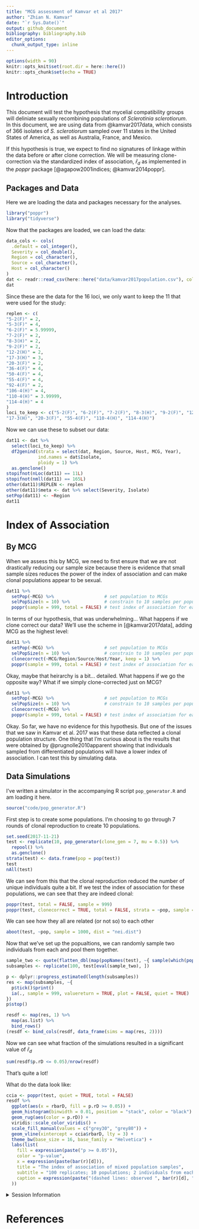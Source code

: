 ```yaml
---
title: "MCG assessment of Kamvar et al 2017"
author: "Zhian N. Kamvar"
date: "`r Sys.Date()`"
output: github_document
bibliography: bibliography.bib
editor_options: 
  chunk_output_type: inline
---
```


```r
options(width = 90)
knitr::opts_knit$set(root.dir = here::here())
knitr::opts_chunk$set(echo = TRUE)
```

Introduction
=============

This document will test the hypothesis that mycelial compatibility groups will
deliniate sexually recombining populations of *Sclerotinia sclerotiorum*. In
this document, we are using data from @kamvar2017data, which consists of 366
isolates of *S. sclerotiorum* sampled over 11 states in the United States of
America, as well as Australia, France, and Mexico.

If this hypothesis is true, we expect to find no signatures of linkage within
the data before or after clone correction. We will be measuring clone-correction
via the standardized index of association, $\bar{r}_d$ as implemented in the
*poppr* package [@agapow2001indices; @kamvar2014poppr].

Packages and Data
-----------------

Here we are loading the data and packages necessary for the analyses. 

```r
library("poppr")
library("tidyverse")
```

Now that the packages are loaded, we can load the data:

```r
data_cols <- cols(
  .default = col_integer(),
  Severity = col_double(),
  Region = col_character(),
  Source = col_character(),
  Host = col_character()
)
dat <- readr::read_csv(here::here("data/kamvar2017population.csv"), col_types = data_cols)
dat
```

Since these are the data for the 16 loci, we only want to keep the 11 that were
used for the study:

```r
replen <- c(
"5-2(F)" = 2,
"5-3(F)" = 4,
"6-2(F)" = 5.99999,
"7-2(F)" = 2,
"8-3(H)" = 2,
"9-2(F)" = 2,
"12-2(H)" = 2,
"17-3(H)" = 3,
"20-3(F)" = 2,
"36-4(F)" = 4,
"50-4(F)" = 4,
"55-4(F)" = 4,
"92-4(F)" = 2,
"106-4(H)" = 4,
"110-4(H)" = 3.99999,
"114-4(H)" = 4
)
loci_to_keep <- c("5-2(F)", "6-2(F)", "7-2(F)", "8-3(H)", "9-2(F)", "12-2(H)", 
"17-3(H)", "20-3(F)", "55-4(F)", "110-4(H)", "114-4(H)")
```

Now we can use these to subset our data:

```r
dat11 <- dat %>% 
  select(loci_to_keep) %>%
  df2genind(strata = select(dat, Region, Source, Host, MCG, Year), 
            ind.names = dat$Isolate,
            ploidy = 1) %>%
  as.genclone()
stopifnot(nLoc(dat11) == 11L)
stopifnot(nmll(dat11) == 165L)
other(dat11)$REPLEN <- replen
other(dat11)$meta <- dat %>% select(Severity, Isolate)
setPop(dat11) <- ~Region
dat11
```

Index of Association
====================

By MCG
--------

When we assess this by MCG, we need to first ensure that we are not drastically
reducing our sample size because there is evidence that small sample sizes
reduces the power of the index of association and can make clonal populations
appear to be sexual.

```r
dat11 %>% 
  setPop(~MCG) %>%                   # set population to MCGs
  selPopSize(n = 10) %>%             # constrain to 10 samples per population
  poppr(sample = 999, total = FALSE) # test index of association for each pop
```

In terms of our hypothesis, that was underwhelming... What happens if we clone
correct our data? We'll use the scheme in [@kamvar2017data], adding MCG as the
highest level:

```r
dat11 %>% 
  setPop(~MCG) %>%                   # set population to MCGs
  selPopSize(n = 10) %>%             # constrain to 10 samples per population
  clonecorrect(~MCG/Region/Source/Host/Year, keep = 1) %>%
  poppr(sample = 999, total = FALSE) # test index of association for each pop
```

Okay, maybe that heirarchy is a bit... detailed. What happens if we go the
opposite way? What if we simply clone-corrected just on MCG?

```r
dat11 %>% 
  setPop(~MCG) %>%                   # set population to MCGs
  selPopSize(n = 10) %>%             # constrain to 10 samples per population
  clonecorrect(~MCG) %>% 
  poppr(sample = 999, total = FALSE) # test index of association for each pop
```


Okay. So far, we have no evidence for this hypothesis. But one of the issues
that we saw in Kamvar et al. 2017 was that these data reflected a clonal
population structure. One thing that I'm curious about is the results that were
obtained by @prugnolle2010apparent showing that individuals sampled from 
differentiated populations will have a lower index of association. I can test
this by simulating data.


Data Simulations
----------------

I've written a simulator in the accompanying R script `pop_generator.R` and am
loading it here.

```r
source("code/pop_generator.R")
```

First step is to create some populations. I'm choosing to go through 7 rounds of
clonal reproduction to create 10 populations.

```r
set.seed(2017-11-21)
test <- replicate(10, pop_generator(clone_gen = 7, mu = 0.5)) %>%
  repool() %>%
  as.genclone()
strata(test) <- data.frame(pop = pop(test))
test
nAll(test)
```

We can see from this that the clonal reproduction reduced the number of unique
individuals quite a bit. If we test the index of association for these
populations, we can see that they are indeed clonal:

```r
poppr(test, total = FALSE, sample = 999)
poppr(test, clonecorrect = TRUE, total = FALSE, strata = ~pop, sample = 999)
```

We can see how they all are related (or not so) to each other

```r
aboot(test, ~pop, sample = 1000, dist = "nei.dist")
```

Now that we've set up the popualtions, we can randomly sample two individuals
from each and pool them together.

```r
sample_two <- quote(flatten_dbl(map(popNames(test), ~{ sample(which(pop(test) == .), 2) })))
subsamples <- replicate(100, test[eval(sample_two), ])
```

```r
p <- dplyr::progress_estimated(length(subsamples))
res <- map(subsamples, ~{
  p$tick()$print()
  ia(., sample = 999, valuereturn = TRUE, plot = FALSE, quiet = TRUE)
})
p$stop()

resdf <- map(res, 1) %>% 
  map(as.list) %>% 
  bind_rows()
(resdf <- bind_cols(resdf, data_frame(sims = map(res, 2))))
```

Now we can see what fraction of the simulations resulted in a significant value
of $\bar{r}_d$

```r
sum(resdf$p.rD <= 0.05)/nrow(resdf)
```

That's quite a lot!

What do the data look like:



```r
ccia <- poppr(test, quiet = TRUE, total = FALSE)
resdf %>% 
  ggplot(aes(x = rbarD, fill = p.rD >= 0.05)) + 
  geom_histogram(binwidth = 0.01, position = "stack", color = "black") +
  geom_rug(aes(color = p.rD)) +
  viridis::scale_color_viridis() +
  scale_fill_manual(values = c("grey30", "grey80")) +
  geom_vline(xintercept = ccia$rbarD, lty = 3) +
  theme_bw(base_size = 16, base_family = "Helvetica") +
  labs(list(
    fill = expression(paste("p >= 0.05")),
    color = "p-value",
    x = expression(paste(bar(r)[d])),
    title = "The index of association of mixed population samples",
    subtitle = "100 replicates; 10 populations; 2 individuals from each population",
    caption = expression(paste("(dashed lines: observed ", bar(r)[d], " values)"))
  ))
```


<details>
<summary>Session Information</summary>

```r
devtools::session_info()
```

</details>

References
==========